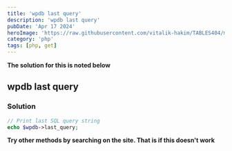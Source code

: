 ---
title: 'wpdb last query'
description: 'wpdb last query'
pubDate: 'Apr 17 2024'
heroImage: 'https://raw.githubusercontent.com/vitalik-hakim/TABLES404/main/error_b/php.png'
category: 'php'
tags: [php, get]
---

**The solution for this is noted below**

## wpdb last query

### Solution

```php
// Print last SQL query string
echo $wpdb->last_query;
```
**Try other methods by searching on the site. That is if this doesn't work**
